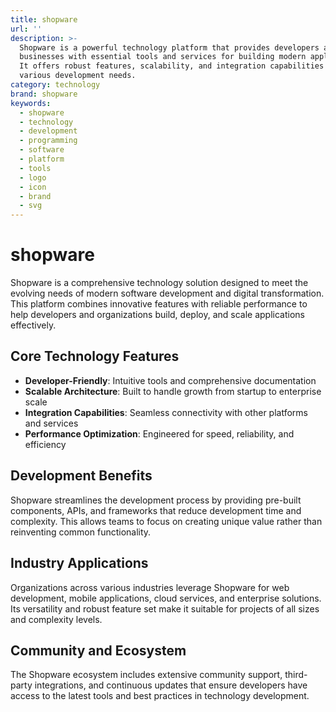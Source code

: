 ```yaml
---
title: shopware
url: ''
description: >-
  Shopware is a powerful technology platform that provides developers and
  businesses with essential tools and services for building modern applications.
  It offers robust features, scalability, and integration capabilities for
  various development needs.
category: technology
brand: shopware
keywords:
  - shopware
  - technology
  - development
  - programming
  - software
  - platform
  - tools
  - logo
  - icon
  - brand
  - svg
---
```


# shopware

Shopware is a comprehensive technology solution designed to meet the evolving needs of modern software development and digital transformation. This platform combines innovative features with reliable performance to help developers and organizations build, deploy, and scale applications effectively.

## Core Technology Features

- **Developer-Friendly**: Intuitive tools and comprehensive documentation
- **Scalable Architecture**: Built to handle growth from startup to enterprise scale
- **Integration Capabilities**: Seamless connectivity with other platforms and services
- **Performance Optimization**: Engineered for speed, reliability, and efficiency

## Development Benefits

Shopware streamlines the development process by providing pre-built components, APIs, and frameworks that reduce development time and complexity. This allows teams to focus on creating unique value rather than reinventing common functionality.

## Industry Applications

Organizations across various industries leverage Shopware for web development, mobile applications, cloud services, and enterprise solutions. Its versatility and robust feature set make it suitable for projects of all sizes and complexity levels.

## Community and Ecosystem

The Shopware ecosystem includes extensive community support, third-party integrations, and continuous updates that ensure developers have access to the latest tools and best practices in technology development.
